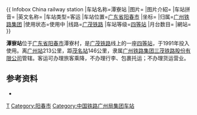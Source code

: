 {{ Infobox China railway station
|车站名称=潭寮站
|图片=
|图片介紹=
|车站拼音={{lang|la|Tánliáo Zhàn}}
|英文名称={{lang|en|Tanliao Railway Station}}
|车站类型=客运
|车站位置={{CHN}}[[广东省|广东省]][[阳春市|阳春市]]
|坐标=
|归属=[[广州铁路集团|广州铁路集团]]
|使用状态=使用中
|线路=[[广茂铁路|广茂铁路]]
|车站等级=[[四等站_(中国大陆)|四等站]]
|月台数目=
|網站=
}}

'''潭寮站'''位于[[广东省|广东省]][[阳春市|阳春市]]潭寮村，是[[广茂铁路|广茂铁路]]线上的一座[[四等站|四等站]]，于1991年投入使用。离[[广州站|广州站]]213公里，距[[茂名站|茂名站]]146公里，隶属[[广州铁路集团|广州铁路集团]][[三茂铁路股份有限公司|三茂铁路股份有限公司]]管辖。客运可办理旅客乘降，不办理行李、包裹托运；不办理货运营业。

==参考资料==
*{{Citation 
|author =孙本祥
|year=2003年
|title=《中国铁路站名词典》
|publisher=中国铁道出版社
|isbn=7-113-03941-3
|page=470页
}}

{{广茂铁路}}
{{China-rail-stub}}

[[Category:阳江市铁路车站|T]]
[[Category:阳春市|Category:阳春市]]
[[Category:中国铁路广州局集团车站|Category:中国铁路广州局集团车站]]